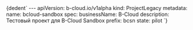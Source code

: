 
<CodeBlock language="yaml">
  {dedent`
    ---
    apiVersion: b-cloud.io/v1alpha
    kind: ProjectLegacy
    metadata:
      name: bcloud-sandbox
    spec:
      businessName: B-Cloud
      description:  Тестовый проект для B-Cloud Sandbox
      prefix:       bcsn
      state:        pilot
  `}
</CodeBlock>
